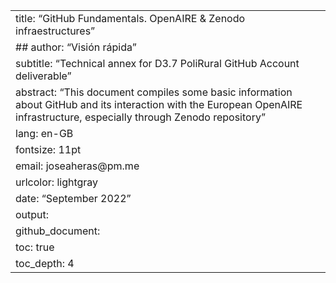 ---
title: "GitHub Fundamentals. OpenAIRE & Zenodo infraestructures"
## author: "Visión rápida"
subtitle: "Technical annex for D3.7 PoliRural GitHub Account deliverable"
abstract: "This document compiles some basic information about GitHub and its interaction with the European OpenAIRE infrastructure, especially through Zenodo repository"
lang: en-GB
fontsize: 11pt
email: joseaheras@pm.me
urlcolor: lightgray
date: "September 2022"
output:
  github_document:
    toc: true
    toc_depth: 4
---